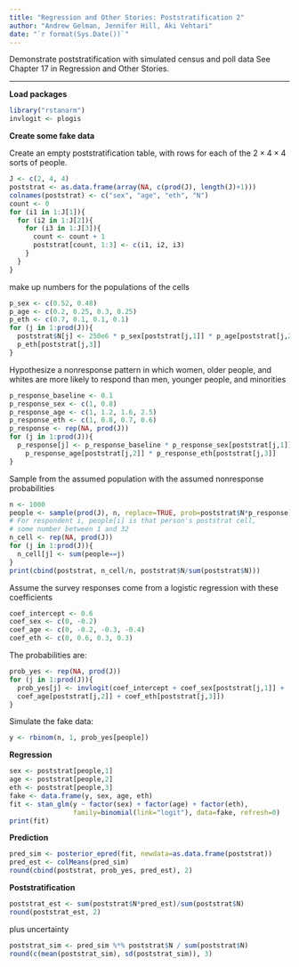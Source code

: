 ```yaml
---
title: "Regression and Other Stories: Poststratification 2"
author: "Andrew Gelman, Jennifer Hill, Aki Vehtari"
date: "`r format(Sys.Date())`"
---
```

Demonstrate poststratification with simulated census and poll data
See Chapter 17 in Regression and Other Stories.


-------------

**Load packages**

```r
library("rstanarm")
invlogit <- plogis
```

**Create some fake data**

Create an empty poststratification table, with rows for each of the
$2 \times 4 \times 4$ sorts of people.

```r
J <- c(2, 4, 4)
poststrat <- as.data.frame(array(NA, c(prod(J), length(J)+1)))
colnames(poststrat) <- c("sex", "age", "eth", "N")
count <- 0
for (i1 in 1:J[1]){
  for (i2 in 1:J[2]){
    for (i3 in 1:J[3]){
      count <- count + 1
      poststrat[count, 1:3] <- c(i1, i2, i3)
    }
  }
}
```

make up numbers for the populations of the cells

```r
p_sex <- c(0.52, 0.48)
p_age <- c(0.2, 0.25, 0.3, 0.25)
p_eth <- c(0.7, 0.1, 0.1, 0.1)
for (j in 1:prod(J)){
  poststrat$N[j] <- 250e6 * p_sex[poststrat[j,1]] * p_age[poststrat[j,2]] *
  p_eth[poststrat[j,3]]
}
```

Hypothesize a nonresponse pattern in which women, older people, and
whites are more likely to respond than men, younger people, and
minorities

```r
p_response_baseline <- 0.1
p_response_sex <- c(1, 0.8)
p_response_age <- c(1, 1.2, 1.6, 2.5)
p_response_eth <- c(1, 0.8, 0.7, 0.6)
p_response <- rep(NA, prod(J))
for (j in 1:prod(J)){
  p_response[j] <- p_response_baseline * p_response_sex[poststrat[j,1]] *
    p_response_age[poststrat[j,2]] * p_response_eth[poststrat[j,3]]
}
```

Sample from the assumed population with the assumed nonresponse
probabilities

```r
n <- 1000
people <- sample(prod(J), n, replace=TRUE, prob=poststrat$N*p_response)
# For respondent i, people[i] is that person's poststrat cell,
# some number between 1 and 32
n_cell <- rep(NA, prod(J))
for (j in 1:prod(J)){
  n_cell[j] <- sum(people==j)
}
print(cbind(poststrat, n_cell/n, poststrat$N/sum(poststrat$N)))
```

Assume the survey responses come from a logistic regression with
these coefficients

```r
coef_intercept <- 0.6
coef_sex <- c(0, -0.2)
coef_age <- c(0, -0.2, -0.3, -0.4)
coef_eth <- c(0, 0.6, 0.3, 0.3)
```

The probabilities are:

```r
prob_yes <- rep(NA, prod(J))
for (j in 1:prod(J)){
  prob_yes[j] <- invlogit(coef_intercept + coef_sex[poststrat[j,1]] +
  coef_age[poststrat[j,2]] + coef_eth[poststrat[j,3]])
}
```

Simulate the fake data:

```r
y <- rbinom(n, 1, prob_yes[people])
```

**Regression**

```r
sex <- poststrat[people,1]
age <- poststrat[people,2]
eth <- poststrat[people,3]
fake <- data.frame(y, sex, age, eth)
fit <- stan_glm(y ~ factor(sex) + factor(age) + factor(eth),
                family=binomial(link="logit"), data=fake, refresh=0)
print(fit)
```

**Prediction**

```r
pred_sim <- posterior_epred(fit, newdata=as.data.frame(poststrat))
pred_est <- colMeans(pred_sim)
round(cbind(poststrat, prob_yes, pred_est), 2)
```

**Poststratification**

```r
poststrat_est <- sum(poststrat$N*pred_est)/sum(poststrat$N)
round(poststrat_est, 2)
```

plus uncertainty

```r
poststrat_sim <- pred_sim %*% poststrat$N / sum(poststrat$N)
round(c(mean(poststrat_sim), sd(poststrat_sim)), 3)
```

